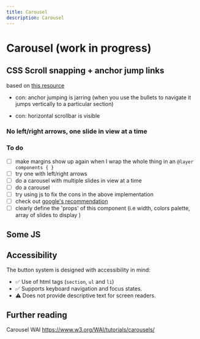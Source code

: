 ```yaml
---
title: Carousel
description: Carousel
---
```



# Carousel (work in progress)

## CSS Scroll snapping + anchor jump links

based on [this resource](https://css-tricks.com/css-only-carousel/)

* con: anchor jumping is jarring (when you use the bullets to navigate it jumps vertically to a particular section)

* con: horizontal scrollbar is visible


### No left/right arrows, one slide in view at a time

<ShowComponent filePath="./src/components/carousel/NoJS.html">
  <NoJS />
</ShowComponent>

### To do

- [ ] make margins show up again when I wrap the whole thing in an `@layer components { }` 
- [ ] try one with left/right arrows
- [ ] do a carousel with multiple slides in view at a time
- [ ] do a carousel 
- [ ] try using js to fix the cons in the above implementation
- [ ] check out [google's recommendation]()
- [ ] clearly define the 'props' of this component (i.e width, colors palette, array of slides to display )
## Some JS

## Accessibility

The button system is designed with accessibility in mind:

- ✅ Use of html tags (`section`, `ul` and `li`)
- ✅ Supports keyboard navigation and focus states.
- ⚠️ Does not provide descriptive text for screen readers.

## Further reading

Carousel WAI
https://www.w3.org/WAI/tutorials/carousels/